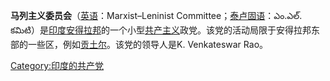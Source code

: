 {{Notability|time=2022-06-11T19:04:59+00:00}}
'''马列主义委员会'''（[[英语|英语]]：Marxist–Leninist Committee；[[泰卢固语|泰卢固语]]：ఎం.ఎల్. కమిటి）是[[印度|印度]][[安得拉邦|安得拉邦]]的一个小型[[共产主义|共产主义]]政党。该党的活动局限于安得拉邦东部的一些区，例如[[贡土尔|贡土尔]]。该党的领导人是K. Venkateswar Rao。

[[Category:印度的共产党|Category:印度的共产党]]